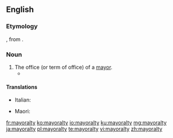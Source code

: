 ==English==

===Etymology===
{{etyl|enm|en}} {{term|mairaltee|lang=enm}}, from {{etyl|frm|en}} {{term|mairalté|lang=frm}}.

===Noun===
{{en-noun|mayoralties}}

# The office (or term of office) of a [[mayor]].
#* {{quote-news|year=2009|date=February 16|author=Simon Romero|title=Chávez Decisively Wins Bid to End Term Limits|work=New York Times|url=http://www.nytimes.com/2009/02/16/world/americas/16venez.html
|passage=The results, coming after voters had rejected a similar effort by Mr. Chávez just 15 months ago, pointed to his resilience after a decade in power, as well as to the fragmentation of his opposition, which as recently as November had won key '''mayoralties''' and governorships.}}

====Translations====
{{trans-top|the office or term of a mayor}}
* Italian: {{t|it|sindacatura|f}}
{{trans-mid}}
* Maori: {{t|mi|meatanga}}
{{trans-bottom}}

[[fr:mayoralty]]
[[ko:mayoralty]]
[[io:mayoralty]]
[[ku:mayoralty]]
[[mg:mayoralty]]
[[ja:mayoralty]]
[[pl:mayoralty]]
[[te:mayoralty]]
[[vi:mayoralty]]
[[zh:mayoralty]]
